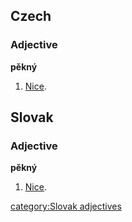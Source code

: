 ==Czech==
===Adjective===
'''pěkný'''
# [[Nice]].

==Slovak==
===Adjective===
'''pěkný'''
# [[Nice]].

[[category:Slovak adjectives]]